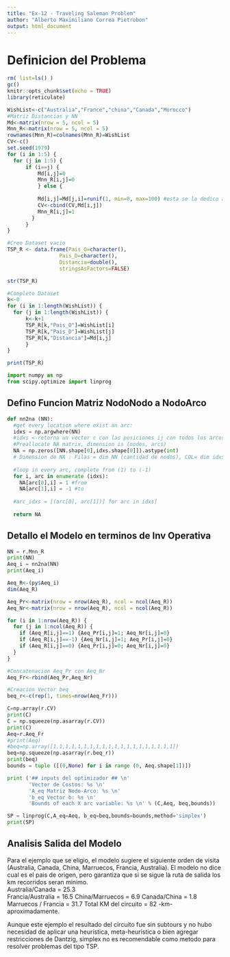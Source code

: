 ---
title: "Ex-12 - Traveling Saleman Problem"
author: "Alberto Maximiliano Correa Pietrobon"
output: html_document
---
# Definicion del Problema
```{r setup, include=FALSE}
rm( list=ls() )
gc()
knitr::opts_chunk$set(echo = TRUE)
library(reticulate)
```

```{r}

WishList<-c("Australia","France","china","Canada","Morocco")
#Matriz Distancias y NN 
Md<-matrix(nrow = 5, ncol = 5)
Mnn_R<-matrix(nrow = 5, ncol = 5)
rownames(Mnn_R)=colnames(Mnn_R)=WishList
CV<-c()
set.seed(1979)
for (i in 1:5) {
  for (j in 1:5) {
      if (i==j) {
          Md[i,j]=0
          Mnn_R[i,j]=0
          } else {
          
          Md[i,j]=Md[j,i]=runif(1, min=0, max=100) #esta se la dedico a Python
          CV<-cbind(CV,Md[i,j])
          Mnn_R[i,j]=1
        }
      }
}

#Creo Dataset vacio
TSP_R <- data.frame(Pais_O=character(),
                 Pais_D=character(),
                 Distancia=double(),
                 stringsAsFactors=FALSE)

str(TSP_R)

#Completo Dataset
k<-0
for (i in 1:length(WishList)) {
  for (j in 1:length(WishList)) {
      k<-k+1
      TSP_R[k,"Pais_O"]=WishList[i]
      TSP_R[k,"Pais_D"]=WishList[j]
      TSP_R[k,"Distancia"]=Md[i,j]
      }
}

print(TSP_R)
```

```{python ImportPyLibraries}
import numpy as np
from scipy.optimize import linprog
```
## Defino Funcion Matriz NodoNodo a NodoArco
```{python Fc_NN2NA}
def nn2na (NN):
  #get every location where exist an arc:
  idxs = np.argwhere(NN)
  #idxs <-retorna un vector c con las posiciones ij con todos los arcos [(i1,j1),(i2,j2),etc]
  #Preallocate NA matrix, dimension is (nodes, arcs)
  NA = np.zeros([NN.shape[0],idxs.shape[0]]).astype(int)
  # Dimension de NA : Filas = dim NN (cantidad de nodos), COL= dim idxs (cantidad de arcos)
  
  #loop in every arc, complete from (1) to (-1)
  for i, arc in enumerate (idxs):
    NA[arc[0],i] = 1 #from
    NA[arc[1],i] = -1 #to
    
  #arc_idxs = [(arc[0], arc[1])] for arc in idxs]
  
  return NA
```
## Detallo el Modelo en terminos de Inv Operativa
```{python}
NN = r.Mnn_R
print(NN)
Aeq_i = nn2na(NN)
print(Aeq_i)
```
```{r}
Aeq_R<-(py$Aeq_i)
dim(Aeq_R)

Aeq_Pr<-matrix(nrow = nrow(Aeq_R), ncol = ncol(Aeq_R))
Aeq_Nr<-matrix(nrow = nrow(Aeq_R), ncol = ncol(Aeq_R))

for (i in 1:nrow(Aeq_R)) {
  for (j in 1:ncol(Aeq_R)) {
    if (Aeq_R[i,j]==1) {Aeq_Pr[i,j]=1; Aeq_Nr[i,j]=0}
    if (Aeq_R[i,j]==-1) {Aeq_Nr[i,j]=1; Aeq_Pr[i,j]=0}
    if (Aeq_R[i,j]==0) {Aeq_Pr[i,j]=0; Aeq_Nr[i,j]=0}
  }
}

#Concatenacion Aeq_Pr con Aeq_Nr
Aeq_Fr<-rbind(Aeq_Pr,Aeq_Nr)

#Creacion Vector beq
beq_r<-c(rep(1, times=nrow(Aeq_Fr)))
```

```{python}
C=np.array(r.CV)
print(C)
C = np.squeeze(np.asarray(r.CV))
print(C)
Aeq=r.Aeq_Fr
#print(Aeq)
#beq=np.array([1,1,1,1,1,1,1,1,1,1,1,1,1,1,1,1,1,1,1,1])
beq=np.squeeze(np.asarray(r.beq_r))
print(beq)
bounds = tuple ([(0,None) for i in range (0, Aeq.shape[1])])

print ('## inputs del optimizador ## \n'
       'Vector de Costos: %s \n'
       'A_eq Matriz Nodo-Arco: %s \n'
       'b_eq Vector b: %s \n'
       'Bounds of each X arc variable: %s \n' % (C,Aeq, beq,bounds))
```
```{python}
SP = linprog(C,A_eq=Aeq, b_eq=beq,bounds=bounds,method='simplex')
print(SP)
```
## Analisis Salida del Modelo  
Para el ejemplo que se eligio, el modelo sugiere el siguiente orden de visita (Australia, Canada, China, Marruecos, Francia, Australia). El modelo no dice cual es el pais de origen, pero garantiza que si se sigue la ruta de salida los km recorridos seran minimo.  
Australia/Canada = 25.3  
Francia/Australia = 16.5
China/Marruecos = 6.9
Canada/China = 1.8
Marruecos / Francia = 31.7
Total KM del circuito = 82 -km- aproximadamente.  

Aunque este ejemplo el resultado del circuito fue sin subtours y no hubo necesidad de aplicar una heurística, meta-heurística o bien agregar restricciones de Dantzig, simplex no es recomendable como metodo para resolver problemas del tipo TSP.
